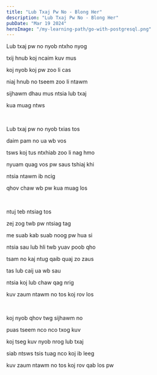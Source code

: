 ```yaml
---
title: "Lub Txaj Pw No - Blong Her"
description: "Lub Txaj Pw No - Blong Her"
pubDate: "Mar 19 2024"
heroImage: "/my-learning-path/go-with-postgresql.png"
---
```


Lub txaj pw no nyob ntxho nyog

txij hnub koj ncaim kuv mus

koj nyob koj pw zoo li cas

niaj hnub no tseem zoo li ntawm

sijhawm dhau mus ntsia lub txaj

kua muag ntws

<br />

Lub txaj pw no nyob txias tos

daim pam no ua wb vos

tsws koj tus ntxhiab zoo li nag hmo

nyuam quag vos pw saus tshiaj khi

ntsia ntawm ib ncig

qhov chaw wb pw kua muag los

<br />

ntuj teb ntsiag tos

zej zog twb pw ntsiag tag

me suab kab suab noog pw hua si

ntsia sau lub hli twb yuav poob qho

tsam no kaj ntug qaib quaj zo zaus

tas lub caij ua wb sau

ntsia koj lub chaw qag nrig

kuv zaum ntawm no tos koj rov los

<br />

koj nyob qhov twg sijhawm no

puas tseem nco nco txog kuv

koj tseg kuv nyob nrog lub txaj

siab ntsws tsis tuag nco koj ib leeg

kuv zaum ntawm no tos koj rov qab los pw
